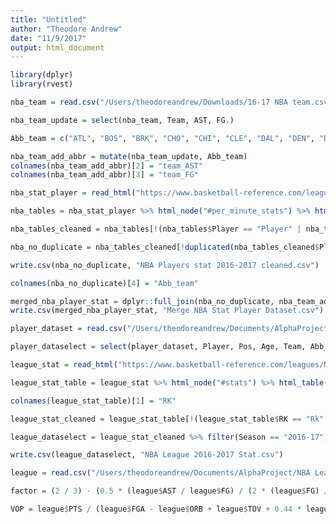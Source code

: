 ```yaml
---
title: "Untitled"
author: "Theodore Andrew"
date: "11/9/2017"
output: html_document
---
```


```r
library(dplyr)
library(rvest)

nba_team = read.csv("/Users/theodoreandrew/Downloads/16-17 NBA team.csv")

nba_team_update = select(nba_team, Team, AST, FG.)

Abb_team = c("ATL", "BOS", "BRK", "CHO", "CHI", "CLE", "DAL", "DEN", "DET", "GSW", "HOU", "IND", "LAC", "LAL", "MEM", "MIA", "MIL", "MIN", "NOP", "NYK", "OKC", "ORL", "PHI", "PHO", "POR", "SAC", "SAS", "TOR", "UTA", "WAS")

nba_team_add_abbr = mutate(nba_team_update, Abb_team)
colnames(nba_team_add_abbr)[2] = "team_AST"
colnames(nba_team_add_abbr)[3] = "team_FG"
```


```r
nba_stat_player = read_html("https://www.basketball-reference.com/leagues/NBA_2017_per_minute.html")

nba_tables = nba_stat_player %>% html_node("#per_minute_stats") %>% html_table()

nba_tables_cleaned = nba_tables[!(nba_tables$Player == "Player" | nba_tables$Tm == "TOT"), -1]

nba_no_duplicate = nba_tables_cleaned[!duplicated(nba_tables_cleaned$Player, fromLast = TRUE),]

write.csv(nba_no_duplicate, "NBA Players stat 2016-2017 cleaned.csv")
```

```r
colnames(nba_no_duplicate)[4] = "Abb_team"

merged_nba_player_stat = dplyr::full_join(nba_no_duplicate, nba_team_add_abbr, by = "Abb_team")
write.csv(merged_nba_player_stat, "Merge NBA Stat Player Dataset.csv")
```

```r
player_dataset = read.csv("/Users/theodoreandrew/Documents/AlphaProject/Merge NBA Stat Player Dataset.csv")

player_dataselect = select(player_dataset, Player, Pos, Age, Team, Abb_team, AST, FG, FT, PTS, FGA, TOV, FTA, TRB, ORB, MP, team_AST, team_FG, BLK, STL, PF)
```


```r
league_stat = read_html("https://www.basketball-reference.com/leagues/NBA_stats.html")

league_stat_table = league_stat %>% html_node("#stats") %>% html_table()

colnames(league_stat_table)[1] = "RK"

league_stat_cleaned = league_stat_table[!(league_stat_table$RK == "Rk" | league_stat_table$RK == ""), ]

league_dataselect = league_stat_cleaned %>% filter(Season == "2016-17") %>% select(Season, League, FG, FGA, FT, FTA, ORB, DRB, TRB, AST, STL, BLK, TOV, PF, PTS)

write.csv(league_dataselect, "NBA League 2016-2017 Stat.csv")
```


```r
league = read.csv("/Users/theodoreandrew/Documents/AlphaProject/NBA League 2016-2017 Stat.csv")
```


```r
factor = (2 / 3) - (0.5 * (league$AST / league$FG) / (2 * (league$FG) / league$FT))

VOP = league$PTS / (league$FGA - league$ORB + league$TOV + 0.44 * league$FTA)
```

